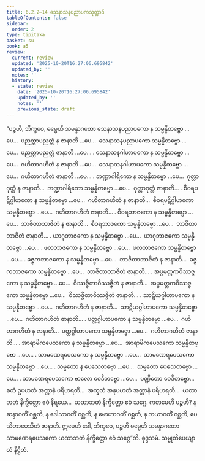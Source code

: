 ```yaml
---
title: 6.2.2–14 သေနာသနပညာပကသုတ္တာဒိ
tableOfContents: false
sidebar:
  order: 2
type: tipitaka
basket: su
book: a5
review:
  current: review
  updated: '2025-10-20T16:27:06.695842'
  updated_by: ''
  notes: ''
  history:
  - state: review
    date: '2025-10-20T16:27:06.695842'
    updated_by: ''
    notes: ''
    previous_state: draft
---
```



<DynamicBreadcrumb />


<ReviewStatus review={frontmatter.review} showDetails={true} />

<HypothesisAnnotation frontmatter={frontmatter} />

<Division number="273–285" book="a5" e="ch" v="16">

<Paragraph number="1378" book="a5">
“ပဉ္စဟိ, ဘိက္ခဝေ, ဓမ္မေဟိ သမန္နာဂတော သေနာသနပညာပကော န သမ္မန္နိတဗ္ဗော …ပေ…  ပညတ္တာပညတ္တံ န ဇာနာတိ …ပေ…  သေနာသနပညာပကော သမ္မန္နိတဗ္ဗော …ပေ…  ပညတ္တာပညတ္တံ ဇာနာတိ …ပေ… .
</Paragraph>

<Paragraph number="1379" book="a5">
သေနာသနဂါဟာပကော န သမ္မန္နိတဗ္ဗော …ပေ…  ဂဟိတာဂဟိတံ န ဇာနာတိ …ပေ…  သေနာသနဂါဟာပကော သမ္မန္နိတဗ္ဗော …ပေ…  ဂဟိတာဂဟိတံ ဇာနာတိ …ပေ… .
</Paragraph>

<Paragraph number="1380" book="a5">
ဘဏ္ဍာဂါရိကော န သမ္မန္နိတဗ္ဗော …ပေ…  ဂုတ္တာဂုတ္တံ န ဇာနာတိ…  ဘဏ္ဍာဂါရိကော သမ္မန္နိတဗ္ဗော …ပေ…  ဂုတ္တာဂုတ္တံ ဇာနာတိ… .
</Paragraph>

<Paragraph number="1381" book="a5">
စီဝရပဋိဂ္ဂါဟကော န သမ္မန္နိတဗ္ဗော …ပေ…  ဂဟိတာဂဟိတံ န ဇာနာတိ…  စီဝရပဋိဂ္ဂါဟကော သမ္မန္နိတဗ္ဗော …ပေ…  ဂဟိတာဂဟိတံ ဇာနာတိ… .
</Paragraph>

<Paragraph number="1382" book="a5">
စီဝရဘာဇကော န သမ္မန္နိတဗ္ဗော …ပေ…  ဘာဇိတာဘာဇိတံ န ဇာနာတိ…  စီဝရဘာဇကော သမ္မန္နိတဗ္ဗော …ပေ…  ဘာဇိတာဘာဇိတံ ဇာနာတိ… .
</Paragraph>

<Paragraph number="1383" book="a5">
ယာဂုဘာဇကော န သမ္မန္နိတဗ္ဗော …ပေ…  ယာဂုဘာဇကော သမ္မန္နိတဗ္ဗော …ပေ… .
</Paragraph>

<Paragraph number="1384" book="a5">
ဖလဘာဇကော န သမ္မန္နိတဗ္ဗော …ပေ…  ဖလဘာဇကော သမ္မန္နိတဗ္ဗော …ပေ… .
</Paragraph>

<Paragraph number="1385" book="a5">
ခဇ္ဇကဘာဇကော န သမ္မန္နိတဗ္ဗော …ပေ…  ဘာဇိတာဘာဇိတံ န ဇာနာတိ…  ခဇ္ဇကဘာဇကော သမ္မန္နိတဗ္ဗော …ပေ…  ဘာဇိတာဘာဇိတံ ဇာနာတိ… .
</Paragraph>

<Paragraph number="1386" book="a5">
အပ္ပမတ္တကဝိဿဇ္ဇကော န သမ္မန္နိတဗ္ဗော …ပေ…  ဝိဿဇ္ဇိတာဝိဿဇ္ဇိတံ န ဇာနာတိ…  အပ္ပမတ္တကဝိဿဇ္ဇကော သမ္မန္နိတဗ္ဗော …ပေ…  ဝိဿဇ္ဇိတာဝိဿဇ္ဇိတံ ဇာနာတိ… .
</Paragraph>

<Paragraph number="1387" book="a5">
သာဋိယဂ္ဂါဟာပကော န သမ္မန္နိတဗ္ဗော …ပေ…  ဂဟိတာဂဟိတံ န ဇာနာတိ…  သာဋိယဂ္ဂါဟာပကော သမ္မန္နိတဗ္ဗော …ပေ…  ဂဟိတာဂဟိတံ ဇာနာတိ… .
</Paragraph>

<Paragraph number="1388" book="a5">
ပတ္တဂ္ဂါဟာပကော န သမ္မန္နိတဗ္ဗော …ပေ…  ဂဟိတာဂဟိတံ န ဇာနာတိ…  ပတ္တဂ္ဂါဟာပကော သမ္မန္နိတဗ္ဗော …ပေ…  ဂဟိတာဂဟိတံ ဇာနာတိ… .
</Paragraph>

<Paragraph number="1389" book="a5">
အာရာမိကပေသကော န သမ္မန္နိတဗ္ဗော …ပေ…  အာရာမိကပေသကော သမ္မန္နိတဗ္ဗော …ပေ… .
</Paragraph>

<Paragraph number="1390" book="a5">
သာမဏေရပေသကော န သမ္မန္နိတဗ္ဗော …ပေ…  သာမဏေရပေသကော သမ္မန္နိတဗ္ဗော …ပေ… .
</Paragraph>

<Paragraph number="1391" book="a5">
သမ္မတော န ပေသေတဗ္ဗော …ပေ…  သမ္မတော ပေသေတဗ္ဗော …ပေ… .
</Paragraph>

<Paragraph number="1392" book="a5">
သာမဏေရပေသကော ဗာလော ဝေဒိတဗ္ဗော …ပေ…  ပဏ္ဍိတော ဝေဒိတဗ္ဗော…  ခတံ ဥပဟတံ အတ္တာနံ ပရိဟရတိ…  အက္ခတံ အနုပဟတံ အတ္တာနံ ပရိဟရတိ…  ယထာဘတံ နိက္ခိတ္တော ဧဝံ နိရယေ…  ယထာဘတံ နိက္ခိတ္တော ဧဝံ သဂ္ဂေ. ကတမေဟိ ပဉ္စဟိ? န ဆန္ဒာဂတိံ ဂစ္ဆတိ, န ဒေါသာဂတိံ ဂစ္ဆတိ, န မောဟာဂတိံ ဂစ္ဆတိ, န ဘယာဂတိံ ဂစ္ဆတိ, ပေသိတာပေသိတံ ဇာနာတိ. ဣမေဟိ ခေါ, ဘိက္ခဝေ, ပဉ္စဟိ ဓမ္မေဟိ သမန္နာဂတော သာမဏေရပေသကော ယထာဘတံ နိက္ခိတ္တော ဧဝံ သဂ္ဂေ”တိ.

</Paragraph>
</Division>

<Paragraph number="1393" type="center" book="a5">
စုဒ္ဒသမံ.



</Paragraph>

<Paragraph number="1394" type="center" book="a5">
သမ္မုတိပေယျာလံ နိဋ္ဌိတံ.
</Paragraph>